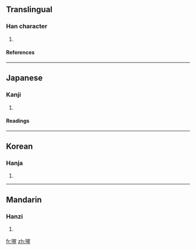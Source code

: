 ==Translingual==
===Han character===
{{Han char|rn=30|rad=口|as=11|sn=14|four=|canj=口山一土 (RUMG)}}
# {{defn|Han}}
====References====
{{Han ref|kx=0205.090|dkj=04178|dj=0428.020|hdz=10676.140|uh=560A|ud=22026}}
----
==Japanese==
===Kanji===
{{ja-kanji|grade=|rs=口11}}
# {{defn|Japanese}} 
====Readings====
{{ja-readings|on=[[がい]] (gai)|kun=[[いがむ]] (igamu)}}
----
==Korean==
===Hanja===
{{ko-hanja|hangeul=애|rv=ae|mr=ae}}
# {{defn|Korean}}
----
==Mandarin==
===Hanzi===
{{cmn-hanzi|pin=[[ái]] (ai2)|wg=ai<sup>2</sup>}}
# {{defn|Mandarin}}

[[fr:嘊]]
[[zh:嘊]]